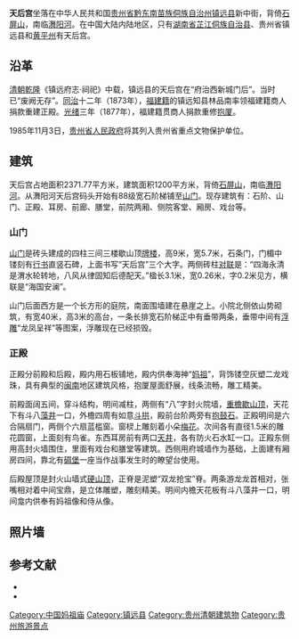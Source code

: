 {{Infobox religious building
| 名字          = 天后宫
| 图片          = Shanmen, Mazu Temple, Zhenyuan County.jpg
| 图片说明      = 天后宫山门。
| 地图          = China Guizhou
| 地图说明      = 天后宫在贵州省的位置。
| 坐标          = {{coord|27.056381|108.42911|format=dms|type:landmark_region:CHN|display=it}}
| 宗教          = 中国民间信仰
| 位置          = {{CHN}}[[贵州省|贵州省]][[黔东南苗族侗族自治州|黔东南苗族侗族自治州]][[镇远县|镇远县]]
| 神            = [[妈祖|妈祖]]
| 派别          = 
| 节日          = 
| 开光年份      = 
| 状态          = 
| 领导          = 
| 官方网站      = 
| 建筑师        = 
| 建筑类型      = 
| 建筑风格      = [[中國建築|中国建筑]]
| 建筑材料      = 砖头和水泥
| 建立者        = 
| 资助者        = 
| 总承包商      = 
| 建立日期      = [[清朝|清朝]][[乾隆|乾隆]]时期（1736年–1796年）
| 奠基          = 
| 竣工          = 
| 建设成本      = 
| 毁坏          = 
| 官方名称1     = 
| 类型1         = 
| 标准1         = 
| 指定日期1     = 
| 父列表1       = 
| 参考编号1     = 
| 官方名称2     = 
| 类型2         = 
| 标准2         = 
| 指定日期2     = 
| 父列表2       = 
| 参考编号2     = 
}}
'''天后宫'''坐落在中华人民共和国[[贵州省|贵州省]][[黔东南苗族侗族自治州|黔东南苗族侗族自治州]][[镇远县|镇远县]]新中街，背倚[[石屏山|石屏山]]，南临[[㵲阳河|㵲阳河]]。在中国大陆内陆地区，只有[[湖南省|湖南省]][[芷江侗族自治县|芷江侗族自治县]]、贵州省镇远县和[[黄平州|黄平州]]有天后宫。

==沿革==
[[清朝|清朝]][[乾隆|乾隆]]《镇远府志·祠祀》中载，镇远县的天后宫在“府治西新城门后”。当时已“废阙无存”。[[同治|同治]]十二年（1873年），[[福建省|福建籍]]的镇远知县林品南率领福建籍商人捐款重建正殿。[[光绪|光绪]]三年（1877年），福建籍贯商人捐款重修[[抱厦|抱厦]]。

1985年11月3日，[[贵州省人民政府|贵州省人民政府]]将其列入贵州省重点文物保护单位。

==建筑==
天后宫占地面积2371.77平方米，建筑面积1200平方米，背倚[[石屏山|石屏山]]，南临[[㵲阳河|㵲阳河]]。从㵲阳河天后宫码头开始有88级宽石阶梯铺至[[山门|山门]]。现存建筑有：石阶、山门、正殿、耳房、前廊、膳堂，前院两厢、侧院客堂、厢房、戏台等。

===山门===
[[山门|山门]]是砖头建成的四柱三间三楼歇山顶[[牌楼|牌楼]]，高9米，宽5.7米，石条门，门楣中镂刻有[[行书|行书]]直竖石碑，上面书写“天后宫”三个大字。两侧砖柱[[对联|对联]]是：“四海永清是渭水轮转地，八风从律固知后德配天。”楹长3.1米，宽0.26米，字0.2米见方，横联是“海国安澜”。

山门后面西方是一个长方形的庭院，南面围墙建在悬崖之上。小院北侧依山势砌筑，有宽40米，高3米的高台，一条长排宽石阶梯正中有垂带两条，垂带中间有[[浮雕|浮雕]]“龙凤呈祥”等图案，浮雕现在已经损毁。

===正殿===
正殿分前殿和后殿，殿内用石板铺地，殿内供奉海神“[[妈祖|妈祖]]”，背饰镂空灰塑二龙戏珠，具有典型的[[闽南|闽南]]地区建筑风格，抱厦屋面舒展，线条流畅，雕工精美。

前殿面阔五间，穿斗结构，明间减柱，两侧有“八”字封火院墙，[[歇山顶|重檐歇山顶]]，天花下有斗八[[藻井|藻井]]一口，外檐四周有如意[[斗拱|斗拱]]，殿前台阶两旁有[[抱鼓石|抱鼓石]]。正殿明间是六合隔扇门，两侧个六扇蓝槛窗。窗棂上雕刻着小朵[[梅|梅花]]。次间各有直径1.5米的雕花圆窗，上面刻有鸟雀。东西耳房前有两口[[天井|天井]]，各有防火石水缸一口。正殿东侧用高封火墙围住，里面有戏台和膳堂等建筑。西侧用府城墙作为基础，上面建有厢房四间，靠北有[[碉堡|碉堡]]一座当作战事发生时的瞭望台使用。

后殿屋顶是封火山墙式[[硬山顶|硬山顶]]，正脊是泥塑“双龙抢宝”脊。两条游龙龙首相对，张嘴相对着中间宝鼎，是立体雕塑，雕刻精美。明间内檐天花板有斗八藻井一口，明间龛内供奉有妈祖像和侍从像。

==照片墙==
{{Gallery
|width=250
|align=center
|File:Main Hall of Mazu Temple 2020040107.jpg
 |天后宫正殿。
|File:Mazu Temple, Zhenyuan County, 1 April 2020b.jpg
 |天后宫妈祖像。
|File:Opera Stage, Mazu Temple in Zhenyuan County, 1 April 2020a.jpg
 |天后宫戏台。
}}

==参考文献==
{{reflist}}
{{Commons category|Mazu Temple, Zhenyuan County|天后宫}}
*{{cite book |language=|author1=吴正光 |title=《中华遗产·乡土建筑：镇远》 |year=2016 |publisher=清华大学出版社 |location=北京市 |pages= |isbn=9787302455707}}
*{{cite book |language=|author1= |title=《镇远府志》 |year=2014年 |publisher=贵州人民出版社 |location=贵州省贵阳市 |pages= |isbn=9787221105998}}


{{DEFAULTSORT:Tian天后宫}}
[[Category:中国妈祖庙|Category:中国妈祖庙]]
[[Category:镇远县|Category:镇远县]]
[[Category:贵州清朝建筑物|Category:贵州清朝建筑物]]
[[Category:贵州旅游景点|Category:贵州旅游景点]]